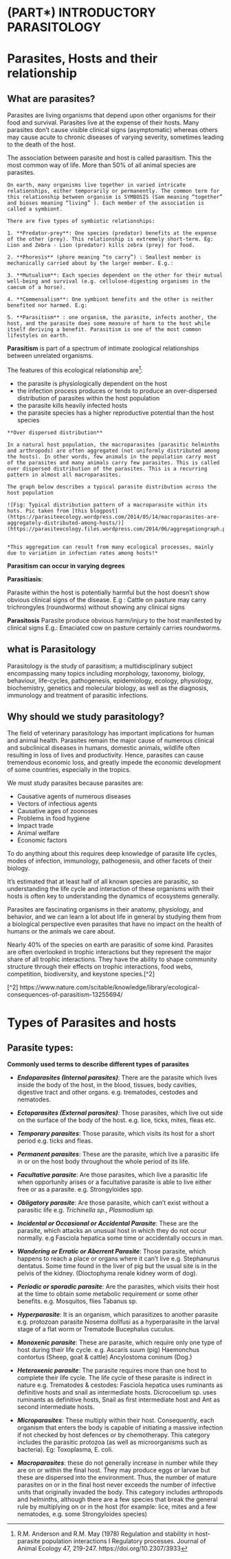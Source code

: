 # (PART\*) INTRODUCTORY PARASITOLOGY {-}

# Parasites, Hosts and their relationship


## What are parasites? {-}

Parasites are living organisms that depend upon other organisms for their food and survival. Parasites live at the expense of their hosts. Many parasites don't cause visible clinical signs (asymptomatic) whereas others may cause acute to chronic diseases of varying severity, sometimes leading to the death of the host.

The association between parasite and host is called parasitism. This the most common way of life. More than 50% of all animal species are parasites.


```block2

On earth, many organisms live together in varied intricate relationships, either temporarily or permanently. The common term for this relationship between organism is SYMBOSIS (Sam meaning “together” and bioses meaning “living” ). Each member of the association is called a symbiont.

There are five types of symbiotic relationships:

1. **Predator-prey**: One species (predator) benefits at the expense of the other (prey). This relationship is extremely short-term. Eg: Lion and Zebra - Lion (predator) kills zebra (prey) for food.

2. **Phoresis** (phore meaning “to carry”) : Smallest member is mechanically carried about by the larger member. E.g.:

3. **Mutualism**: Each species dependent on the other for their mutual well-being and survival (e.g. cellulose-digesting organisms in the caecum of a horse).

4. **Commensalism**: One symbiont benefits and the other is neither benefited nor harmed. E.g:

5. **Parasitism** : one organism, the parasite, infects another, the host, and the parasite does some measure of harm to the host while itself deriving a benefit. Parasitism is one of the most common lifestyles on earth.

```

**Parasitism** is part of a spectrum of intimate zoological relationships between unrelated organisms.

The features of this ecological relationship are^[R.M. Anderson and R.M. May (1978) Regulation and stability in host-parasite population interactions I Regulatory processes. Journal of Animal Ecology 47, 219-247. https://doi.org/10.2307/3933]:

- the parasite is physiologically dependent on the host
- the infection process produces or tends to produce an over-dispersed distribution of parasites within the host population
- the parasite kills heavily infected hosts
- the parasite species has a higher reproductive potential than the host species

```block2

**Over dispersed distribution**

In a natural host population, the macroparasites (parasitic helminths and arthropods) are often aggregated (not uniformly distributed among the hosts). In other words, few animals in the population carry most of the parasites and many animals carry few parasites. This is called over dispersed distribution of the parasites. This is a recurring pattern in almost all macroparasites.

The graph below describes a typical parasite distribution across the host population

![Fig: Typical distribution pattern of a macroparasite within its hots. Pic taken from [this blogpost](https://parasiteecology.wordpress.com/2014/05/14/macroparasites-are-aggregately-distributed-among-hosts/)](https://parasiteecology.files.wordpress.com/2014/06/aggregationgraph.png)


*This aggregation can result from many ecological processes, mainly due to variation in infection rates among hosts!*

```

**Parasitism can occur in varying degrees**

**Parasitiasis**:

Parasite within the host is potentially harmful but the host doesn’t show obvious clinical signs of the disease. E.g : Cattle on pasture may carry trichrongyles (roundworms) without showing any clinical signs

**Parasitosis**
Parasite produce obvious harm/injury to the host manifested by clinical signs
E.g.: Emaciated cow on pasture certainly carries roundworms.


## what is Parasitology {-}

Parasitology is the study of parasitism; a multidisciplinary subject encompassing many topics including morphology, taxonomy, biology, behaviour, life-cycles, pathogenesis, epidemiology, ecology, physiology, biochemistry, genetics and molecular biology, as well as the diagnosis, immunology and treatment of parasitic infections.

## Why should we study parasitology? {-}

The field of veterinary parasitology has important implications for human and animal health. Parasites remain the major cause of numerous clinical and subclinical diseases in humans, domestic animals, wildlife often resulting in loss of lives and productivity.  Hence, parasites can cause tremendous economic loss, and greatly impede the economic development of some countries, especially in the tropics.

We must study parasites because parasites are:

- Causative agents of numerous diseases
- Vectors of infectious agents
- Causative ages of zoonoses
- Problems in food hygiene
- Impact trade
- Animal welfare
- Economic factors

To do anything about this requires deep knowledge of parasite life cycles, modes of infection, immunology, pathogenesis, and other facets of their biology.

It's estimated that at least half of all known species are parasitic, so understanding the life cycle and interaction of these organisms with their hosts is often key to understanding the dynamics of ecosystems generally.

Parasites are fascinating organisms in their anatomy, physiology, and behavior, and we can learn a lot about life in general by studying them from a biological perspective even parasites that have no impact on the health of humans or the animals we care about.

Nearly 40% of the species on earth are parasitic of some kind. Parasites are often overlooked in trophic interactions but they represent the major share of all trophic interactions. They have the ability to shape community structure through their effects on trophic interactions, food webs, competition, biodiversity, and keystone species.[^2]


[^2] https://www.nature.com/scitable/knowledge/library/ecological-consequences-of-parasitism-13255694/




# Types of Parasites and hosts

## Parasite types:

**Commonly used terms to describe different types of parasites**

- ***Endoparasites (Internal parasites)***: There are the parasite which lives inside the body of the host, in the blood, tissues, body cavities, digestive tract and other organs. e.g. trematodes, cestodes and nematodes.

- ***Ectoparasites (External parasites)***: Those parasites, which live out side on the surface of the body of the host. e.g. lice, ticks, mites, fleas etc.

- ***Temporary parasites***: Those parasite, which visits its host for a short period e.g. ticks and fleas.

- ***Permanent parasites***: These are the parasite, which live a parasitic life in or on the host body throughout the whole period of its life.

- ***Facultative parasite***: Are those parasites, which live a parasitic life when opportunity arises or a facultative parasite is able to live either free or as a parasite. e.g. Strongyloides spp.

- ***Obligatory parasite***: Are those parasite, which can’t exist without a parasitic life e.g. *Trichinella sp.*, *Plasmodium sp.*

- ***Incidental or Occasional or Accidental Parasite***: These are the parasite, which attacks an unusual host in which they do not occur normally. e.g Fasciola hepatica some time  or accidentally occurs in man.

- ***Wandering or Erratic or Aberrent Parasite***: Those parasite, which happens to reach a place or organs where it can’t live e.g. Stephanurus dentatus. Some time found in the liver of pig but the usual site is in the pelvis of the kidney. (Dioctophyma renale kidney worm of dog).

- ***Periodic or sporadic parasite***: Are the parasites, which visits their host at the time to obtain some metabolic requirement or some other benefits. e.g. Mosquitos,  flies Tabanus sp.

- ***Hyperparasite***: It is an organism, which parasitizes to another parasite e.g. protozoan parasite Nosema dollfusi as a hyperparasite in the larval stage of a flat worm or Trematode Bucephalus cuculus.

- ***Monoxenic parasite***: These are parasite, which require only one type of host during their life cycle. e.g. Ascaris suum  (pig) Haemonchus contortus (Sheep, goat & cattle) Ancylostoma coninum (Dog.)

- ***Heteroxenic parasite***: The parasite requires more than one host to complete their life cycle. The life cycle of these parasite is indirect in nature e.g. Trematodes & cestodes: Fasciola hepatica uses ruminants as definitive hosts and snail as intermediate hosts. Dicrocoelium sp. uses ruminants as definitive hosts, Snail as first intermediate host and Ant as second intermediate hosts.

- ***Microparasites***: These multiply within their host. Consequently, each organism that enters the body is capable of initiating a massive infection if not checked by host defences or by chemotherapy. This category includes the parasitic protozoa (as well as microorganisms such as bacteria). Eg: Toxoplasma, E. coli.

- ***Macroparasites***: these do not generally increase in number while they are on or within the final host. They may produce eggs or larvae but these are dispersed into the environment. Thus, the number of mature parasites on or in the final host never exceeds the number of infective units that originally invaded the body. This category includes arthropods and helminths, although there are a few species that break the general rule by multiplying on or in the host (for example: lice, mites and a few nematodes, e.g. some Strongyloides species)
